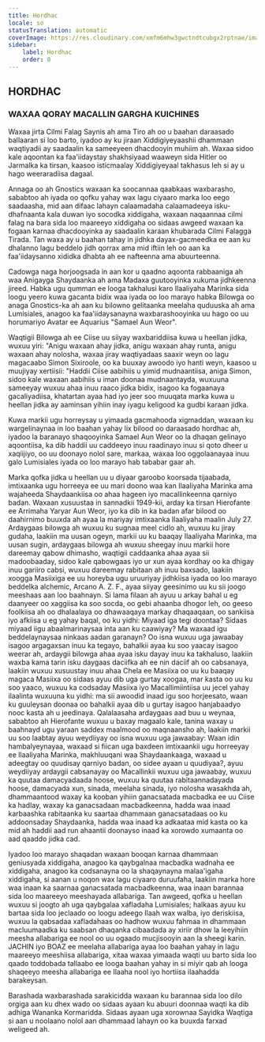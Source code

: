 ```yaml
---
title: Hordhac
locale: so
statusTranslation: automatic
coverImage: https://res.cloudinary.com/xmfm6mhw3gwctndtcubgx2rptnae/image/upload/v1741354450/small_cover_tratado_esoterico_de_astrologia_hermetica_6210a35442.webp
sidebar:
    label: Hordhac
    order: 0
---
```

## HORDHAC

### WAXAA QORAY MACALLIN GARGHA KUICHINES

Waxaa jirta Cilmi Falag Saynis ah ama Tiro ah oo u baahan daraasado ballaaran si loo barto, iyadoo ay ku jiraan Xiddigiyeyaashii dhammaan waqtiyadii ay saadaalin ka sameeyeen dhacdooyin muhiim ah. Waxaa sidoo kale aqoontan ka faa'iidaystay shakhsiyaad waaweyn sida Hitler oo Jarmalka ka tirsan, kaasoo isticmaalay Xiddigiyeyaal takhasus leh si ay u hago weeraradiisa dagaal.

Annaga oo ah Gnostics waxaan ka soocannaa qaabkaas waxbarasho, sababtoo ah iyada oo qofku yahay wax lagu ciyaaro marka loo eego saadaasha, mid aan difaac lahayn calaamadaha calaamadeeya isku-dhafnaanta kala duwan iyo socodka xiddigaha, waxaan naqaannaa cilmi falag na bara sida loo maareeyo xiddigaha oo sidaas awgeed waxaan ka fogaan karnaa dhacdooyinka ay saadaalin karaan khubarada Cilmi Falagga Tirada. Tan waxa ay u baahan tahay in jidhka dayax-gacmeedka ee aan ku dhalanno lagu beddelo jidh qorrax ama mid iftiin leh oo aan ka faa'iidaysanno xididka dhabta ah ee nafteenna ama abuurteenna.

Cadowga naga horjoogsada in aan kor u qaadno aqoonta rabbaaniga ah waa Anigayga Shaydaanka ah ama Madaxa guutooyinka xukuma jidhkeenna jireed. Habka ugu qumman ee looga takhalusi karo Ilaaliyaha Marinka sida loogu yeero kuwa gacanta bidix waa iyada oo loo marayo habka Bilowga oo anaga Gnostics-ka ah aan ku bilowno gelitaanka meelaha quduuska ah ama Lumisiales, anagoo ka faa'iidaysanayna waxbarashooyinka uu hago oo uu horumariyo Avatar ee Aquarius "Samael Aun Weor".

Waqtigii Bilowga ah ee Ciise uu siiyay waxbariddiisa kuwa u heellan jidka, wuxuu yiri: "Anigu waxaan ahay jidka, anigu waxaan ahay runta, anigu waxaan ahay nolosha, waxaa jiray waqtiyadaas saaxir weyn oo lagu magacaabo Simon Sixiroole, oo ka buuxay awoodo iyo hanti weyn, kaasoo u muujiyay xertiisii: "Haddii Ciise aabihiis u yimid mudnaantiisa, aniga Simon, sidoo kale waxaan aabihiis u iman doonaa mudnaantayda, wuxuuna sameeyay wuxuu ahaa inuu raaco jidka bidix, isagoo ka fogaanaya gacaliyadiisa, khatartan ayaa had iyo jeer soo muuqata marka kuwa u heellan jidka ay aaminsan yihiin inay iyagu keligood ka gudbi karaan jidka.

Kuwa markii ugu horreysay u yimaada gacmahooda xigmaddan, waxaan ku wargelinaynaa in loo baahan yahay lix bilood oo daraasado hordhac ah, iyadoo la baranayo shaqooyinka Samael Aun Weor oo la dhaqan gelinayo aqoontiisa, ka dib haddii uu caddeeyo inuu raadinayo inuu si qoto dheer u xaqiijiyo, oo uu doonayo nolol sare, markaa, waxaa loo oggolaanayaa inuu galo Lumisiales iyada oo loo marayo hab tababar gaar ah.

Marka qofka jidka u heellan uu u diyaar garoobo koorsada tijaabada, imtixaanka ugu horreeya ee uu mari doono waa kan Ilaaliyaha Marinka ama wajaheeda Shaydaankiisa oo ahaa hageen iyo macallinkeenna qarniyo badan. Waxaan xusuustaa in sannadkii 1949-kii, arday ka tirsan Hierofante ee Arrimaha Yaryar Aun Weor, iyo ka dib in ka badan afar bilood oo daahirnimo buuxda ah ayaa la mariyay imtixaanka Ilaaliyaha maalin July 27. Ardaygaas bilowga ah wuxuu ku sugnaa meel cidlo ah, wuxuu ku jiray gudaha, laakiin ma uusan ogeyn, markii uu ku baaqay Ilaaliyaha Marinka, ma uusan sugin, ardaygaas bilowga ah wuxuu sheegay inuu markii hore dareemay qabow dhimasho, waqtigii caddaanka ahaa ayaa sii madoobaaday, sidoo kale qabowgaas iyo ur xun ayaa kordhay oo ka dhigay inuu gariiro cabsi, wuxuu dareemay rabitaan ah inuu baxsado, laakiin xoogga Masiixiga ee uu horeyba ugu uruuriyay jidhkiisa iyada oo loo marayo beddelka alchemic, Arcano A. Z. F., ayaa siiyay geesinimo uu ku sii joogo meeshaas aan loo baahnayn. Si lama filaan ah ayuu u arkay bahal u eg daanyeer oo xaggiisa ka soo socda, oo gebi ahaanba dhogor leh, oo geeso foolkiisa ah oo dhalaalaya oo dhawaaqaya markay dhaqaaqaan, oo sankiisa iyo afkiisa u eg yahay baqal, oo ku yidhi: Miyaad iga tegi doontaa? Sidaas miyaad iigu abaalmarinaysaa inta aan ku caawiyay? Ma waxaad igu beddelaynaysaa ninkaas aadan garanayn? Oo isna wuxuu uga jawaabay isagoo argagaxsan inuu ka tegayo, bahalkii ayaa ku soo yaacay isagoo weerar ah, ardaygii bilowga ahaa ayaa isku dayay inuu ka takhaluso, laakiin waxba kama tarin isku daygaas daciifka ah ee nin daciif ah oo cabsanaya, laakiin wuxuu xusuustay inuu ahaa Chela ee Masiixa oo uu ku baaqay magaca Masiixa oo sidaas ayuu dib uga gurtay xoogaa, mar kasta oo uu ku soo yaaco, wuxuu ka codsaday Masiixa iyo Macallimiintiisa uu jecel yahay ilaalinta wuxuuna ku yidhi: ma sii awoodid inaad igu soo horjeesato, waan ku guuleysan doonaa oo bahalkii ayaa dib u gurtay isagoo hanjabaadyo nooc kasta ah u jeedinaya. Qalalaasaha ardaygaas aad buu u weynaa, sababtoo ah Hierofante wuxuu u baxay magaalo kale, tanina waxay u baahnayd ugu yaraan saddex maalmood oo maqnaansho ah, laakiin markii uu soo laabtay ayuu weydiiyay oo isna wuxuu uga jawaabay: Waan idin hambalyeynayaa, waxaad si fiican uga baxdeen imtixaankii ugu horreeyay ee Ilaaliyaha Marinka, makhluuqani waa Shaydaankaaga, waxaad u adeegtay oo quudisay qarniyo badan, oo sidee ayaan u quudiyaa?, ayuu weydiiyay ardaygii cabsanayay oo Macallinkii wuxuu uga jawaabay, wuxuu ka quutaa damacyadaada hoose, wuxuu ka quutaa rabitaannadayada hoose, damacyada xun, sinada, meelaha sinada, iyo nolosha wasakhda ah, dhammaantood waxay ka kooban yihiin ganacsatada macbadka ee uu Ciise ka hadlay, waxay ka ganacsadaan macbadkeenna, hadda waa inaad karbaashka rabitaanka ku saartaa dhammaan ganacsatadaas oo ku addoonsaday Shaydaanka, hadda waa inaad ka adkaataa mid kasta oo ka mid ah haddii aad run ahaantii doonayso inaad ka xorowdo xumaanta oo aad qaaddo jidka cad.

Iyadoo loo marayo shaqadan waxaan booqan karnaa dhammaan geniusyada xiddigaha, anagoo ka qaybgalnaa macbadka wadnaha ee xiddigaha, anagoo ka codsanayna oo la shaqaynayna malaa'igaha xiddigaha, si aanan u noqon wax lagu ciyaaro duruufaha, laakiin marka hore waa inaan ka saarnaa ganacsatada macbadkeenna, waa inaan barannaa sida loo maareeyo meeshayada allabariga. Tan awgeed, qofka u heellan wuxuu si joogto ah uga qaybgalaa xafladaha Lumisiales; halkaas ayuu ku bartaa sida loo jeclaado oo loogu adeego Ilaah wax walba, iyo deriskiisa, wuxuu la qabsadaa xafladahaas oo hadhow wuxuu fahmaa in dhammaan macluumaadka ku saabsan dhaqanka cibaadada ay xiriir dhow la leeyihiin meesha allabariga ee nool oo uu ogaado mucjisooyin aan la sheegi karin. JACHIN iyo BOAZ ee meelaha allabariga ayaa loo baahan yahay in lagu maareeyo meeshiisa allabariga, xitaa waxaa yimaada waqti uu barto sida loo qaado toddobada tallaabo ee looga baahan yahay in si miyir qab ah looga shaqeeyo meesha allabariga ee Ilaaha nool iyo hortiisa ilaahadda barakeysan.

Barashada waxbarashada sarakicidda waxaan ku barannaa sida loo dilo orgiga aan ku dhex wado oo sidaas ayaan ku abuuri doonnaa waqti ka dib adhiga Wananka Kormaridda. Sidaas ayaan uga xorownaa Sayidka Waqtiga si aan u noolaano nolol aan dhammaad lahayn oo ka buuxda farxad weligeed ah.

